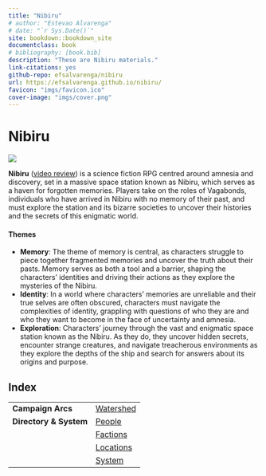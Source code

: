 ```yaml
---
title: "Nibiru"
# author: "Estevao Alvarenga"
# date: "`r Sys.Date()`"
site: bookdown::bookdown_site
documentclass: book
# bibliography: [book.bib]
description: "These are Nibiru materials."
link-citations: yes
github-repo: efsalvarenga/nibiru
url: https://efsalvarenga.github.io/nibiru/
favicon: "imgs/favicon.ico"
cover-image: "imgs/cover.png"
---
```


# Nibiru {-}

![](imgs/cover.png)

**Nibiru** ([video review](https://www.youtube.com/watch?v=UBACC2zOlj8)) is a science fiction RPG centred around amnesia and discovery, set in a massive space station known as Nibiru, which serves as a haven for forgotten memories. Players take on the roles of Vagabonds, individuals who have arrived in Nibiru with no memory of their past, and must explore the station and its bizarre societies to uncover their histories and the secrets of this enigmatic world.

#### Themes {-}

- **Memory**: The theme of memory is central, as characters struggle to piece together fragmented memories and uncover the truth about their pasts. Memory serves as both a tool and a barrier, shaping the characters' identities and driving their actions as they explore the mysteries of the Nibiru.
- **Identity**: In a world where characters' memories are unreliable and their true selves are often obscured, characters must navigate the complexities of identity, grappling with questions of who they are and who they want to become in the face of uncertainty and amnesia.
- **Exploration**: Characters' journey through the vast and enigmatic space station known as the Nibiru. As they do, they uncover hidden secrets, encounter strange creatures, and navigate treacherous environments as they explore the depths of the ship and search for answers about its origins and purpose.

## Index {-}

|                        |                         |
| ---------------------- | ----------------------- |
| **Campaign Arcs**      | [Watershed](#watershed) |
| **Directory & System** | [People](#people)       |
|                        | [Factions](#factions)   |
|                        | [Locations](#locations) |
|                        | [System](#system)       |
